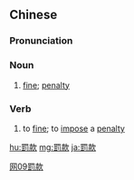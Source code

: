 {{also|罚款}}
==Chinese==
{{zh-forms|s=罚款}}

===Pronunciation===
{{zh-pron
|m=fákuǎn
|c=fat6 fun2
|mn=hoa̍t-khoán
|ma=Zh-fákuan.ogg
|cat=n,v
}}

===Noun===
{{zh-noun|mw=筆}}

# [[fine]]; [[penalty]]

===Verb===
{{zh-verb}}

# to [[fine]]; to [[impose]] a [[penalty]]

[[Category:Advanced Mandarin|网09罰款]]

[[hu:罰款]]
[[mg:罰款]]
[[ja:罰款]]